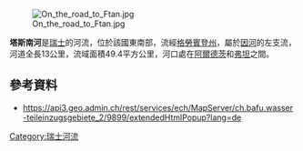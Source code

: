 {{Coord|46.77657|N|10.22631|E|display=title}}
[[Image:On_the_road_to_Ftan.jpg|right]]

'''塔斯南河'''是[[瑞士|瑞士]]的河流，位於該國東南部，流經[[格勞賓登州|格勞賓登州]]，屬於[[因河|因河]]的左支流，河道全長13公里，流域面積49.4平方公里，河口處在[[阿爾德茨|阿爾德茨]]和[[弗坦|弗坦]]之間。

==參考資料==
* https://api3.geo.admin.ch/rest/services/ech/MapServer/ch.bafu.wasser-teileinzugsgebiete_2/9899/extendedHtmlPopup?lang=de{{Dead link}}

{{Switzerland-geo-stub}}
[[Category:瑞士河流|Category:瑞士河流]]